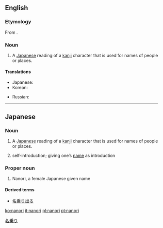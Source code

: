 ==English==
{{wikipedia}}

===Etymology===
From {{etyl|ja}} {{term|名乗り|tr=なのり, nanori|lang=ja|sc=Jpan}}.

===Noun===
{{en-noun|-}}

# {{linguistics}} A [[Japanese]] reading of a [[kanji]] character that is used for names of people or places.

====Translations====
{{trans-top|Japanese kanji readings for names}}
* Japanese: {{t-|ja|名乗り|tr=なのり, nanori}}
* Korean: {{t|ko|나노리|tr=nanori}}
{{trans-mid}}
* Russian: {{t|ru|нанори|tr=nanóri}}
{{trans-bottom}}

----

==Japanese==
{{wikipedia|lang=ja|名乗り}}

===Noun===
{{ja-noun|r|hira=なのり|kanji=名乗り}}

#  {{linguistics|lang=ja|skey=なのり}} A [[Japanese]] reading of a [[kanji]] character that is used for names of people or places.
# self-introduction; giving one’s [[name]] as introduction

===Proper noun===
{{ja-pos|r|proper|hira=なのり|kanji=奈乃李}}
# Nanori, a female Japanese given name

====Derived terms====
* [[名乗り出る]]

[[Category:ja:Linguistics|名乗り]]

[[ko:nanori]]
[[it:nanori]]
[[pl:nanori]]
[[pt:nanori]]